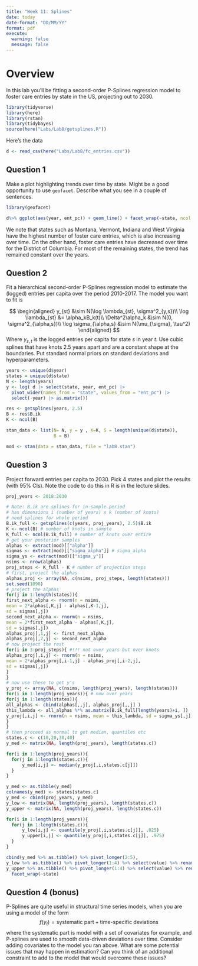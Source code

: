 ```yaml
---
title: "Week 11: Splines"
date: today
date-format: "DD/MM/YY"
format: pdf
execute: 
  warning: false
  message: false
---
```


# Overview

In this lab you'll be fitting a second-order P-Splines regression model to foster care entries by state in the US, projecting out to 2030. 

```r
library(tidyverse)
library(here)
library(rstan)
library(tidybayes)
source(here("Labs/Lab8/getsplines.R"))
```

Here's the data

```r
d <- read_csv(here("Labs/Lab8/fc_entries.csv"))
```

## Question 1

Make a plot highlighting trends over time by state. Might be a good opportunity to use `geofacet`. Describe what you see in a couple of sentences. 


```r
library(geofacet)

d%>% ggplot(aes(year, ent_pc)) + geom_line() + facet_wrap(~state, ncol =5)
```

We note that states such as Montana, Vermont, Indiana and West Virginia have the highest number of foster care entries, which is also increasing over time. On the other hand, foster care entries have decreased over time for the District of Columbia. For most of the remaining states, the trend has remained constant over the years.

## Question 2

Fit a hierarchical second-order P-Splines regression model to estimate the (logged) entries per capita over the period 2010-2017. The model you want to fit is

$$
\begin{aligned}
y_{st} &\sim N(\log \lambda_{st}, \sigma^2_{y,s})\\
\log \lambda_{st} &= \alpha_kB_k(t)\\
\Delta^2\alpha_k &\sim N(0, \sigma^2_{\alpha,s})\\
\log \sigma_{\alpha,s} &\sim N(\mu_{\sigma}, \tau^2)
\end{aligned}
$$
Where $y_{s,t}$ is the logged entries per capita for state $s$ in year $t$. Use cubic splines that have knots 2.5 years apart and are a constant shape at the boundaries. Put standard normal priors on standard deviations and hyperparameters. 

```r
years <- unique(d$year)
states = unique(d$state)
N <- length(years)
y <- log( d |> select(state, year, ent_pc) |>
  pivot_wider(names_from = "state", values_from = "ent_pc") |>
  select(-year) |> as.matrix())

res <- getsplines(years, 2.5)
B <- res$B.ik
K <- ncol(B)

stan_data <- list(N= N, y = y , K=K, S = length(unique(d$state)),
                  B = B)

mod <- stan(data = stan_data, file = "lab8.stan")
```




## Question 3

Project forward entries per capita to 2030. Pick 4 states and plot the results (with 95% CIs). Note the code to do this in R is in the lecture slides. 

```r
proj_years <- 2018:2030

# Note: B.ik are splines for in-sample period
# has dimensions i (number of years) x k (number of knots)
# need splines for whole period
B.ik_full <- getsplines(c(years, proj_years), 2.5)$B.ik
K <- ncol(B) # number of knots in sample
K_full <- ncol(B.ik_full) # number of knots over entire
# get your posterior samples
alphas <- extract(mod)[["alpha"]]
sigmas <- extract(mod)[["sigma_alpha"]] # sigma_alpha
sigma_ys <- extract(mod)[["sigma_y"]]
nsims <- nrow(alphas)
proj_steps <- K_full - K # number of projection steps
# first, project the alphas
alphas_proj <- array(NA, c(nsims, proj_steps, length(states)))
set.seed(1098)
# project the alphas
for(j in 1:length(states)){
first_next_alpha <- rnorm(n = nsims,
mean = 2*alphas[,K,j] - alphas[,K-1,j],
sd = sigmas[,j])
second_next_alpha <- rnorm(n = nsims,
mean = 2*first_next_alpha - alphas[,K,j],
sd = sigmas[,j])
alphas_proj[,1,j] <- first_next_alpha
alphas_proj[,2,j] <- second_next_alpha
# now project the rest
for(i in 3:proj_steps){ #!!! not over years but over knots
alphas_proj[,i,j] <- rnorm(n = nsims,
mean = 2*alphas_proj[,i-1,j] - alphas_proj[,i-2,j],
sd = sigmas[,j])
}
}
# now use these to get y's
y_proj <- array(NA, c(nsims, length(proj_years), length(states)))
for(i in 1:length(proj_years)){ # now over years
for(j in 1:length(states)){
all_alphas <- cbind(alphas[,,j], alphas_proj[,,j] )
this_lambda <- all_alphas %*% as.matrix(B.ik_full[length(years)+i, ])
y_proj[,i,j] <- rnorm(n = nsims, mean = this_lambda, sd = sigma_ys[,j])
}
}
# then proceed as normal to get median, quantiles etc
states.c <- c(10,20,30,40)
y_med <- matrix(NA, length(proj_years), length(states.c))

for(i in 1:length(proj_years)){
  for(j in 1:length(states.c)){
      y_med[i,j] <- median(y_proj[,i,states.c[j]])
  }
}

y_med <- as.tibble(y_med)
colnames(y_med) <- states[states.c]
y_med <- cbind(proj_years, y_med)
y_low <- matrix(NA, length(proj_years), length(states.c))
y_upper <- matrix(NA, length(proj_years), length(states.c))

for(i in 1:length(proj_years)){
  for(j in 1:length(states.c)){
      y_low[i,j] <- quantile(y_proj[,i,states.c[j]], .025)
      y_upper[i,j] <- quantile(y_proj[,i,states.c[j]], .975)
  }
}

cbind(y_med %>% as.tibble() %>% pivot_longer(2:5),
y_low %>% as.tibble() %>% pivot_longer(1:4) %>% select(value) %>% rename("low"= "value"),
y_upper %>% as.tibble() %>% pivot_longer(1:4) %>% select(value) %>% rename("upper"= "value"))%>% rename("state"= "name") %>% ggplot(aes(x=proj_years, y = value)) + geom_line() + geom_errorbar(aes(ymin=low, ymax=upper), alpha =.5) + 
  facet_wrap(~state)
```



## Question 4 (bonus)

P-Splines are quite useful in structural time series models, when you are using a model of the form 
$$
f(y_t) = \text{systematic part} + \text{time-specific deviations}
$$
where the systematic part is model with a set of covariates for example, and P-splines are used to smooth data-driven deviations over time. Consider adding covariates to the model you ran above. What are some potential issues that may happen in estimation? Can you think of an additional constraint to add to the model that would overcome these issues?

